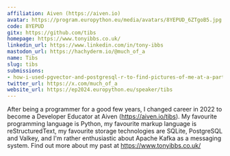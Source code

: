 ```yaml
---
affiliation: Aiven (https://aiven.io)
avatar: https://program.europython.eu/media/avatars/8YEPUD_6ZTgoB5.jpg
code: 8YEPUD
gitx: https://github.com/tibs
homepage: https://www.tonyibbs.co.uk/
linkedin_url: https://www.linkedin.com/in/tony-ibbs
mastodon_url: https://hachyderm.io/@much_of_a
name: Tibs
slug: tibs
submissions:
- how-i-used-pgvector-and-postgresql-r-to-find-pictures-of-me-at-a-party
twitter_url: https://x.com/much_of_a
website_url: https://ep2024.europython.eu/speaker/tibs
---
```


After being a programmer for a good few years, I changed career in 2022 to become a Developer Educator at Aiven (https://aiven.io/tibs). My favourite programming language is Python, my favourite markup language is reStructuredText, my favourite storage technologies are SQLite, PostgreSQL and Valkey, and I'm rather enthusiastic about Apache Kafka as a messaging system.
Find out more about my past at https://www.tonyibbs.co.uk/
